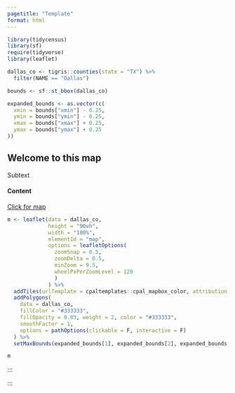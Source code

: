 ```yaml
---
pagetitle: "Template"
format: html
---
```


```r

library(tidycensus)
library(sf)
require(tidyverse)
library(leaflet)

dallas_co <- tigris::counties(state = "TX") %>%
  filter(NAME == "Dallas")

bounds <- sf::st_bbox(dallas_co)

expanded_bounds <- as.vector(c(
  xmin = bounds["xmin"] - 0.25, 
  ymin = bounds["ymin"] - 0.25, 
  xmax = bounds["xmax"] + 0.25, 
  ymax = bounds["ymax"] + 0.25
))

```

::: column-screen-inset

::: mainboxbox

::: mainbox

:::: card

::: cardbox

::: {.left-card-col .dark-col}

::: {.card-side style="width: 94%;"}

# Welcome to this map

::: subtext

Subtext

:::

:::

:::

::: right-card-col

::: {.empty style="width: 3%"}
:::

::: card-side

#### Content

:::

:::

:::

:::

:::

::::

::: mapscroll-container

```{=html}

  <a href="javascript:void(0);" class="scroll-link" onclick="scrollToMap()">
      Click for map <i class="bi bi-chevron-down"></i>
  </a>

```

:::


```r

m <- leaflet(data = dallas_co, 
             height = "90vh", 
             width = "100%", 
             elementId = "map",
             options = leafletOptions(
               zoomSnap = 0.5,
               zoomDelta = 0.5,
               minZoom = 9.5,
               wheelPxPerZoomLevel = 120
               )
             ) %>%
  addTiles(urlTemplate = cpaltemplates::cpal_mapbox_color, attribution = cpaltemplates::cpal_leaflet) %>%
  addPolygons(
    data = dallas_co,
    fillColor = "#333333",
    fillOpacity = 0.03, weight = 2, color = "#333333",
    smoothFactor = 1,
    options = pathOptions(clickable = F, interactive = F)
  ) %>%
  setMaxBounds(expanded_bounds[1], expanded_bounds[2], expanded_bounds[3], expanded_bounds[4])

m

```

:::

:::

:::

```{=html}

<script>
function scrollToMap() {
    const element = document.getElementById('vendor-map');
    const headerOffset = 70; // height of your fixed header
    const elementPosition = element.getBoundingClientRect().top;
    const offsetPosition = elementPosition + window.pageYOffset - headerOffset;

    window.scrollTo({
        top: offsetPosition,
        behavior: 'smooth'
    });
}
</script>

```
